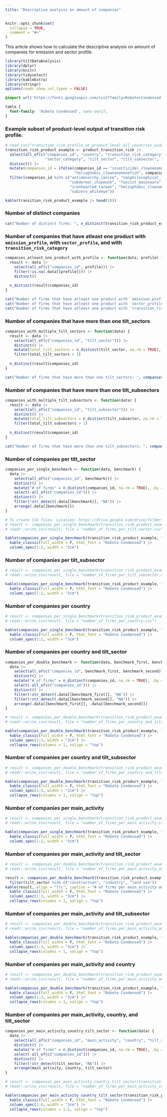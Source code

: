 ```yaml
---
title: "Descriptive analysis on amount of companies"
---
```


```r
knitr::opts_chunk$set(
  collapse = TRUE,
  comment = "#>"
)
```

This article shows how to calculate the descriptive analysis on amount of 
companies for emission and sector profile.

```r
library(tiltDataAnalysis)
library(dplyr)
library(knitr)
library(tidyselect)
library(kableExtra)
library(stringr)
options(readr.show_col_types = FALSE)
```

```css
@import url('https://fonts.googleapis.com/css2?family=Roboto+Condensed:wght@400;700&display=swap');

table {
  font-family: 'Roboto Condensed', sans-serif;
}
```

### Example subset of product-level output of transition risk profile.

```r
# read_csv("transition_risk_profile_at_product_level_all_countries_wide_22_08_24.csv")
transition_risk_product_example <- product_transition_risk |>
  select(all_of(c("companies_id", "country", "transition_risk_category", "emission_category",
                  "sector_category", "tilt_sector", "tilt_subsector", "main_activity"))) |>
  distinct() |>
  mutate(companies_id = ifelse(companies_id == "insecticidal_clownanemonefish",
                               "heliophobic_clownanemonefish", companies_id)) |>
  filter(companies_id %in% c("antimonarchy_canine", "nonphilosophical_llama",
                             "subdermal_chipmunk", "fascist_maiasaura",
                             "ironhearted_tarpan", "heliophobic_clownanemonefish",
                             "subzero_whiteeye"))
```

```r
kable(transition_risk_product_example |> head(10))
```

### Number of distinct companies

```r
cat("Number of distinct firms: ", n_distinct(transition_risk_product_example$companies_id))
```

### Number of companies that have atleast one product with `emission_profile`, with `sector_profile`, and with `transition_risk_category`

```r
companies_atleast_one_product_with_profile <- function(data, profile) {
  result <- data |>
    select(all_of(c("companies_id", profile))) |>
    filter(!is.na(.data[[profile]])) |>
    distinct()
  
  n_distinct(result$companies_id)
}
```

```r
cat("Number of firms that have atleast one product with `emission_profile`:", companies_atleast_one_product_with_profile(transition_risk_product_example, "emission_category"))
cat("Number of firms that have atleast one product with `sector_profile`:", companies_atleast_one_product_with_profile(transition_risk_product_example, "sector_category"))
cat("Number of firms that have atleast one product with `transition_risk_category`:", companies_atleast_one_product_with_profile(transition_risk_product_example, "transition_risk_category"))
```

### Number of companies that have more than one tilt_sectors

```r
companies_with_multiple_tilt_sectors <- function(data) {
  result <- data |>
    select(all_of(c("companies_id", "tilt_sector"))) |>
    distinct() |>
    mutate(total_tilt_sectors = n_distinct(tilt_sector, na.rm = TRUE), .by = "companies_id") |>
    filter(total_tilt_sectors > 1)
  
  n_distinct(result$companies_id)
}
```

```r
cat("Number of firms that have more than one tilt_sectors: ", companies_with_multiple_tilt_sectors(transition_risk_product_example))
```

### Number of companies that have more than one tilt_subsectors

```r
companies_with_multiple_tilt_subsectors <- function(data) {
  result <- data |>
    select(all_of(c("companies_id", "tilt_subsector"))) |>
    distinct() |>
    mutate(total_tilt_subsectors = n_distinct(tilt_subsector, na.rm = TRUE), .by = "companies_id") |>
    filter(total_tilt_subsectors > 1)
  
  n_distinct(result$companies_id)
}
```

```r
cat("Number of firms that have more than one tilt_subsectors: ", companies_with_multiple_tilt_subsectors(transition_risk_product_example))
```

### Number of companies per tilt_sector

```r
companies_per_single_benchmark <- function(data, benchmark) {
  data |>
    select(all_of(c("companies_id", benchmark))) |>
    distinct() |>
    mutate("# of firms" = n_distinct(companies_id, na.rm = TRUE), .by = benchmark) |>
    select(-all_of(c("companies_id"))) |>
    distinct() |>
    filter(!str_detect(.data[[benchmark]], "NA")) |>
    arrange(.data[[benchmark]])
}
```

```r
# To create CSV files. Location: https://drive.google.com/drive/folders/1PSLn5nBtO-WK3-11_u857Q0yRtdoC6J9
# result <- companies_per_single_benchmark(transition_risk_product_example, "tilt_sector")
# readr::write_csv(result, file = "number_of_firms_per_tilt_sector.csv")
```

```r
kable(companies_per_single_benchmark(transition_risk_product_example, "tilt_sector"), align = "lc", caption = "# of firms per tilt_sector", escape = F) |>
  kable_classic(full_width = F, html_font = "Roboto Condensed") |>
  column_spec(1:2, width = "3cm")
```

### Number of companies per tilt_subsector

```r
# result <- companies_per_single_benchmark(transition_risk_product_example, "tilt_subsector")
# readr::write_csv(result, file = "number_of_firms_per_tilt_subsector.csv")
```

```r
kable(companies_per_single_benchmark(transition_risk_product_example, "tilt_subsector"), align = "lc", caption = "# of firms per tilt_subsector", escape = F) |>
  kable_classic(full_width = F, html_font = "Roboto Condensed") |>
  column_spec(1:2, width = "3cm")
```

### Number of companies per country

```r
# result <- companies_per_single_benchmark(transition_risk_product_example, "country")
# readr::write_csv(result, file = "number_of_firms_per_country.csv")
```

```r
kable(companies_per_single_benchmark(transition_risk_product_example, "country"), align = "lc", caption = "# of firms per country", escape = F) |>
  kable_classic(full_width = F, html_font = "Roboto Condensed") |>
  column_spec(1:2, width = "3cm")
```

### Number of companies per country and tilt_sector

```r
companies_per_double_benchmark <- function(data, benchmark_first, benchmark_second) {
  data |>
    select(all_of(c("companies_id", benchmark_first, benchmark_second))) |>
    distinct() |>
    mutate("# of firms" = n_distinct(companies_id, na.rm = TRUE), .by = c(benchmark_first, benchmark_second)) |>
    select(-all_of(c("companies_id"))) |>
    distinct() |>
    filter(!str_detect(.data[[benchmark_first]], "NA")) |>
    filter(!str_detect(.data[[benchmark_second]], "NA")) |>
    arrange(.data[[benchmark_first]], .data[[benchmark_second]])
}
```

```r
# result <- companies_per_double_benchmark(transition_risk_product_example, "country", "tilt_sector")
# readr::write_csv(result, file = "number_of_firms_per_country_and_tilt_sector.csv")
```

```r
kable(companies_per_double_benchmark(transition_risk_product_example, "country", "tilt_sector"), align = "llc", caption = "# of firms per country and tilt_sector", escape = F) |>
  kable_classic(full_width = F, html_font = "Roboto Condensed") |>
  column_spec(1:3, width = "3cm") |>
  collapse_rows(columns = 1, valign = "top")
```

### Number of companies per country and tilt_subsector

```r
# result <- companies_per_double_benchmark(transition_risk_product_example, "country", "tilt_subsector")
# readr::write_csv(result, file = "number_of_firms_per_country_and_tilt_subsector.csv")
```

```r
kable(companies_per_double_benchmark(transition_risk_product_example, "country", "tilt_subsector"), align = "llc", caption = "# of firms per country and tilt_subsector", escape = F) |>
  kable_classic(full_width = F, html_font = "Roboto Condensed") |>
  column_spec(1:3, width = "3cm") |>
  collapse_rows(columns = 1, valign = "top")
```

### Number of companies per main_activity

```r
# result <- companies_per_single_benchmark(transition_risk_product_example, "main_activity")
# readr::write_csv(result, file = "number_of_firms_per_main_activity.csv")
```

```r
kable(companies_per_single_benchmark(transition_risk_product_example, "main_activity"), align = "lc", caption = "# of firms per main_activity", escape = F) |>
  kable_classic(full_width = F, html_font = "Roboto Condensed") |>
  column_spec(1:2, width = "3cm") 
```

### Number of companies per main_activity and tilt_sector

```r
# result <- companies_per_double_benchmark(transition_risk_product_example, "main_activity", "tilt_sector")
# readr::write_csv(result, file = "number_of_firms_per_main_activity_and_tilt_sector.csv")
```

```r
result <- companies_per_double_benchmark(transition_risk_product_example, "main_activity", "tilt_sector") |>
  filter(tilt_sector %in% c("construction", "industry", "land use"))
kable(result, align = "llc", caption = "# of firms per main_activity and tilt_sector", escape = F) |>
  kable_classic(full_width = F, html_font = "Roboto Condensed") |>
  column_spec(1:3, width = "3cm") |>
  collapse_rows(columns = 1, valign = "top")
```

### Number of companies per main_activity and tilt_subsector

```r
# result <- companies_per_double_benchmark(transition_risk_product_example, "main_activity", "tilt_subsector")
# readr::write_csv(result, file = "number_of_firms_per_main_activity_and_tilt_subsector.csv")
```

```r
kable(companies_per_double_benchmark(transition_risk_product_example, "main_activity", "tilt_subsector"), align = "llc", caption = "# of firms per main_activity and tilt_subsector", escape = F) |>
  kable_classic(full_width = F, html_font = "Roboto Condensed") |>
  column_spec(1:3, width = "3cm") |>
  collapse_rows(columns = 1, valign = "top")
```

### Number of companies per main_activity and country

```r
# result <- companies_per_double_benchmark(transition_risk_product_example, "main_activity", "country")
# readr::write_csv(result, file = "number_of_firms_per_main_activity_and_country.csv")
```

```r
kable(companies_per_double_benchmark(transition_risk_product_example, "main_activity", "country"), align = "llc", caption = "# of firms per main_activity and country", escape = F) |>
  kable_classic(full_width = F, html_font = "Roboto Condensed") |>
  column_spec(1:3, width = "3cm") |>
  collapse_rows(columns = 1, valign = "top")
```

### Number of companies per main_activity, country, and tilt_sector

```r
companies_per_main_activity_country_tilt_sector <- function(data) {
  data |>
    select(all_of(c("companies_id", "main_activity", "country", "tilt_sector"))) |>
    distinct() |>
    mutate("# of firms" = n_distinct(companies_id, na.rm = TRUE), .by = c("main_activity", "country", "tilt_sector")) |>
    select(-all_of(c("companies_id"))) |>
    distinct() |>
    filter(!str_detect(tilt_sector, "NA")) |>
    arrange(main_activity, country, tilt_sector)
}
```

```r
# result <- companies_per_main_activity_country_tilt_sector(transition_risk_product_example)
# readr::write_csv(result, file = "number_of_firms_per_main_activity_country_tilt_sector.csv")
```

```r
kable(companies_per_main_activity_country_tilt_sector(transition_risk_product_example), align = "lllc",  caption = "# of firms per main_activity, country, and tilt_sector", escape = F) |>
  kable_classic(full_width = F, html_font = "Roboto Condensed") |>
  column_spec(1:4, width = "3cm") |>
  collapse_rows(columns = 1:2, valign = "top")
```
